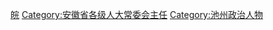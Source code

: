 [[Category:设区的市人大常委会主任|皖]]
[[Category:安徽省各级人大常委会主任|Category:安徽省各级人大常委会主任]]
[[Category:池州政治人物|Category:池州政治人物]]